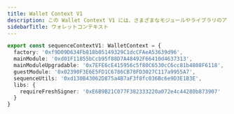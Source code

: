 ```yaml
---
title: Wallet Context V1
description: この Wallet Context V1 には、さまざまなモジュールやライブラリのアドレスが含まれています。
sidebarTitle: ウォレットコンテキスト
---
```


```ts
export const sequenceContextV1: WalletContext = {
  factory: '0xf9D09D634Fb818b05149329C1dcCFAeA53639d96',
  mainModule: '0xd01F11855bCcb95f88D7A48492F66410d4637313',
  mainModuleUpgradable: '0x7EFE6cE415956c5f80C6530cC6cc81b4808F6118',
  guestModule: '0x02390F3E6E5FD1C6786CB78FD3027C117a9955A7',
  sequenceUtils: '0xd130B43062D875a4B7aF3f8fc036Bc6e9D3E1B3E',
  libs: {
    requireFreshSigner: '0xE6B9B21C077F382333220a072e4c44280b873907'
  }
}
```
